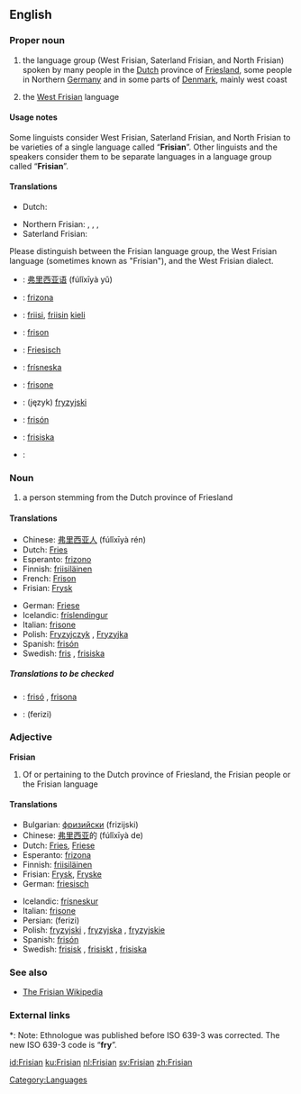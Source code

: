 {{wikipedia|dab=Frisian}}
==English==

===Proper noun===
{{en-proper noun}}

# the language group (West Frisian, Saterland Frisian, and North Frisian) spoken by many people in the [[Dutch]] province of [[Friesland]], some people in Northern [[Germany]] and in some parts of [[Denmark]], mainly west coast
# {{context|Netherlands}} the [[West Frisian]] language

====Usage notes====
Some linguists consider West Frisian, Saterland Frisian, and North Frisian to be varieties of a single language called “'''Frisian'''”.  Other linguists and the speakers consider them to be separate languages in a language group called “'''Frisian'''”.

====Translations====
{{trans-top|the Frisian language group}}
*Dutch: {{t|nl|Fries|n}}
{{trans-mid}}
*Northern Frisian: {{t|frr|Frasch}}, {{t|frr|Fresk}}, {{t|frr|Freesk}}, {{t|frr|Friisk}}
*Saterland Frisian: {{t|frs|Fräisch}}
{{trans-bottom}}

{{checktrans}}
Please distinguish between the Frisian language group, the West Frisian language (sometimes known as "Frisian"), and the West Frisian dialect.
*{{ttbc|Chinese}}: [[弗里西亚语]] (fúlǐxīyà yǔ)
*{{ttbc|Esperanto}}: [[frizona]]
*{{ttbc|Finnish}}: [[friisi]], [[friisi|friisin]] [[kieli]]
*{{ttbc|French}}: [[frison]] {{m}}
*{{ttbc|German}}: [[Friesisch]] {{n}}
*{{ttbc|Icelandic}}: [[frísneska]] {{f}}
*{{ttbc|Italian}}: [[frisone]] {{m}}
*{{ttbc|Polish}}: (język) [[fryzyjski]] {{m}}
*{{ttbc|Spanish}}: [[frisón]] {{m}}
*{{ttbc|Swedish}}: [[frisiska]] {{c}}
*{{ttbc|West Frisian}}: {{t|fry|Frysk}}

===Noun===
{{en-noun}}

# a person stemming from the Dutch province of Friesland

====Translations====
{{trans-top|a person stemming from the Dutch province of Friesland}}
*Chinese: [[弗里西亚人]] (fúlǐxīyà rén)
*Dutch: [[Fries]] {{m}}
*Esperanto: [[frizono]]
*Finnish: [[friisiläinen]]
*French: [[Frison]] {{m}}
*Frisian: [[Frysk]] {{m}}
{{trans-mid}}
*German: [[Friese]] {{m}}
*Icelandic: [[fríslendingur]] {{m}}
*Italian: [[frisone]] {{m}}
*Polish: [[Fryzyjczyk]] {{m}}, [[Fryzyjka]] {{f}}
*Spanish: [[frisón]] {{m}}
*Swedish: [[fris]] {{m}}, [[frisiska]] {{f}}
{{trans-bottom}}

=====Translations to be checked=====
{{checktrans}}
{{top}}
*{{ttbc|Catalan}}: [[frisó]] {{m}}, [[frisona]] {{f}}
{{mid}}
*{{ttbc|Persian}}: {{FAchar|[[فریزی]]}} (ferizi)
{{bottom}}

===Adjective===
'''Frisian'''

# Of or pertaining to the Dutch province of Friesland, the Frisian people or the Frisian language

====Translations====
{{top}}
*Bulgarian: [[фризийски]] (frizijski) {{m}}
*Chinese: [[弗里西亚]]的 (fúlǐxīyà de)
*Dutch: [[Fries]], [[Friese]]
*Esperanto: [[frizona]]
*Finnish: [[friisiläinen]]
*Frisian: [[Frysk]], [[Fryske]]
*German: [[friesisch]]
{{mid}}
*Icelandic: [[frísneskur]]
*Italian: [[frisone]]
*Persian: {{FAchar|[[فریزی]]}} (ferizi)
*Polish: [[fryzyjski]] {{m}}, [[fryzyjska]] {{f}}, [[fryzyjskie]] {{n}}
*Spanish: [[frisón]]
*Swedish: [[frisisk]] {{c}}, [[frisiskt]] {{n}}, [[frisiska]] {{p}}
{{bottom}}

===See also===
{{interwiktionary|code=fy}}
* [http://fy.wikipedia.org/wiki/Haadside The Frisian Wikipedia]

===External links===
{{ethnologue|lang=Northern Frisian|code=frr}}
{{ethnologue|lang=Western Frisian|code=fri}}
*: Note: Ethnologue was published before ISO 639-3 was corrected.  The new ISO 639-3 code is “'''fry'''”.

[[Category:Languages]]

[[id:Frisian]]
[[ku:Frisian]]
[[nl:Frisian]]
[[sv:Frisian]]
[[zh:Frisian]]